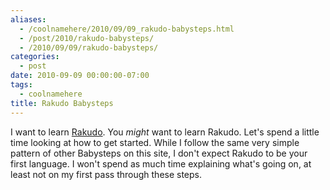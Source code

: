 ```yaml
---
aliases:
  - /coolnamehere/2010/09/09_rakudo-babysteps.html
  - /post/2010/rakudo-babysteps/
  - /2010/09/09/rakudo-babysteps/
categories:
  - post
date: 2010-09-09 00:00:00-07:00
tags:
  - coolnamehere
title: Rakudo Babysteps
---
```


[raku-lang]: /tags/raku-lang/

I want to learn [Rakudo][raku-lang]. You *might* want to learn Rakudo.
Let's spend a little time looking at how to get started. While I follow the same very simple pattern of
other Babysteps on this site, I don't expect Rakudo to be your first language. I won't spend as much time
explaining what's going on, at least not on my first pass through these steps.
